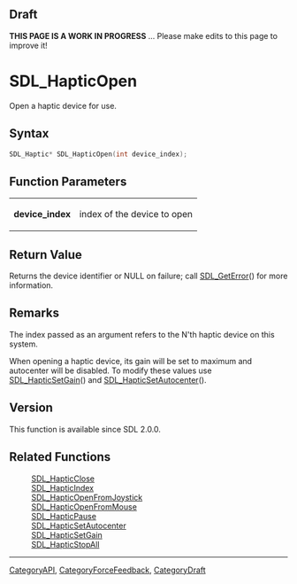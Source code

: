 
== Draft ==

'''THIS PAGE IS A WORK IN PROGRESS''' ... Please make edits to this page to improve it!
= SDL_HapticOpen =

Open a haptic device for use.

== Syntax ==

<syntaxhighlight lang='c'>
SDL_Haptic* SDL_HapticOpen(int device_index);
</syntaxhighlight>

== Function Parameters ==

{|
|'''device_index'''
|index of the device to open
|}

== Return Value ==

Returns the device identifier or NULL on failure; call [[SDL_GetError]]()
for more information.

== Remarks ==

The index passed as an argument refers to the N'th haptic device on this
system.

When opening a haptic device, its gain will be set to maximum and
autocenter will be disabled. To modify these values use
[[SDL_HapticSetGain]]() and [[SDL_HapticSetAutocenter]]().

== Version ==

This function is available since SDL 2.0.0.

== Related Functions ==

:[[SDL_HapticClose]]
:[[SDL_HapticIndex]]
:[[SDL_HapticOpenFromJoystick]]
:[[SDL_HapticOpenFromMouse]]
:[[SDL_HapticPause]]
:[[SDL_HapticSetAutocenter]]
:[[SDL_HapticSetGain]]
:[[SDL_HapticStopAll]]

----
[[CategoryAPI]], [[CategoryForceFeedback]], [[CategoryDraft]]


